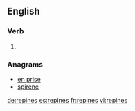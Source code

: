 ==English==

===Verb===
{{head|en}}

# {{en-third-person singular of|repine}}

===Anagrams===
* [[en prise#English|en prise]]
* [[spirene#English|spirene]]

[[de:repines]]
[[es:repines]]
[[fr:repines]]
[[vi:repines]]